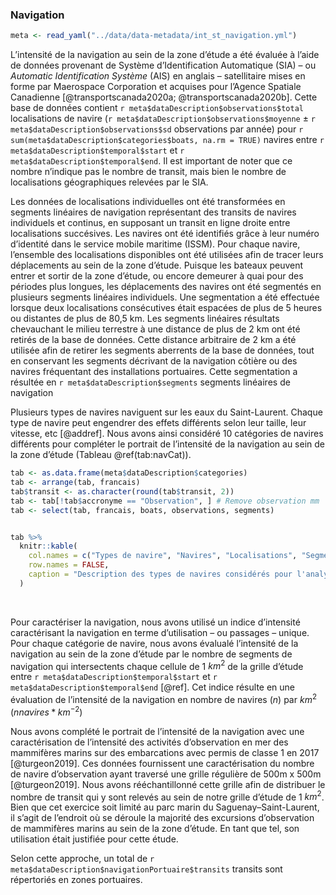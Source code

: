 ### Navigation

```r
meta <- read_yaml("../data/data-metadata/int_st_navigation.yml")
```

L'intensité de la navigation au sein de la zone d'étude a été évaluée à l'aide
de données provenant de Système d'Identification Automatique (SIA) -- ou
*Automatic Identification Système* (AIS) en anglais -- satellitaire mises en forme
par Maerospace Corporation et acquises pour l'Agence Spatiale Canadienne
[@transportscanada2020a; @transportscanada2020b].
Cette base de données contient `r meta$dataDescription$observations$total`
localisations de navire (`r meta$dataDescription$observations$moyenne` $\pm$ `r meta$dataDescription$observations$sd` observations par année) pour
`r sum(meta$dataDescription$categories$boats, na.rm = TRUE)` navires entre
`r meta$dataDescription$temporal$start` et `r meta$dataDescription$temporal$end`.
Il est important de noter que ce nombre n'indique pas le nombre de transit, mais
bien le nombre de localisations géographiques relevées par le SIA.

Les données de localisations individuelles ont été transformées en segments linéaires
de navigation représentant des transits de navires individuels et continus, en
supposant un transit en ligne droite entre localisations succésives.
Les navires ont été identifiés grâce à leur numéro d'identité dans le service mobile
maritime (ISSM).
Pour chaque navire, l'ensemble des localisations disponibles ont été utilisées
afin de tracer leurs déplacements au sein de la zone d'étude.
Puisque les bateaux peuvent entrer et sortir de la zone d'étude, ou encore
demeurer à quai pour des périodes plus longues, les déplacements des navires ont
été segmentés en plusieurs segments linéaires individuels.
Une segmentation a été effectuée lorsque deux localisations consécutives était
espacées de plus de 5 heures ou distantes de plus de 80,5 km.
Les segments linéaires résultats chevauchant le milieu terrestre à une distance
de plus de 2 km ont été retirés de la base de données. Cette distance arbitraire
de 2 km a été utilisée afin de retirer les segments aberrents de la base de données,
tout en conservant les segments décrivant de la navigation côtière ou des navires
fréquentant des installations portuaires.
Cette segmentation a résultée en `r meta$dataDescription$segments` segments
linéaires de navigation


<!-- TODO: Paragraphe sur différents types de navires et leurs effets environnementaux potentiels -->
Plusieurs types de navires naviguent sur les eaux du Saint-Laurent. Chaque type
de navire peut engendrer des effets différents selon leur taille, leur vitesse,
etc <!-- Compléter liste + référence --> [@addref].
Nous avons ainsi considéré 10 catégories de navires différents pour compléter le portrait
de l'intensité de la navigation au sein de la zone d'étude (Tableau \@ref(tab:navCat)).


```r
tab <- as.data.frame(meta$dataDescription$categories)
tab <- arrange(tab, francais)
tab$transit <- as.character(round(tab$transit, 2))
tab <- tab[!tab$accronyme == "Observation", ] # Remove observation mm
tab <- select(tab, francais, boats, observations, segments)


tab %>%
  knitr::kable(
    col.names = c("Types de navire", "Navires", "Localisations", "Segments"),
    row.names = FALSE,
    caption = "Description des types de navires considérés pour l'analyse d'évaluation des effets cumulatifs et leur représentation au sein des données du Système d'Identification Automatique utilisées [@transportscanada2020a; @transportscanada2020b]. "
  )
```

<br/>

Pour caractériser la navigation, nous avons
utilisé un indice d'intensité caractérisant la navigation en terme d'utilisation
-- ou passages -- unique. Pour chaque catégorie de navire, nous avons évalualé
l'intensité de la navigation au sein de la zone d'étude par le nombre
de segments de navigation qui intersectents chaque cellule de 1 $km^2$ de la
grille d'étude entre `r meta$dataDescription$temporal$start` et
`r meta$dataDescription$temporal$end` [@ref].
Cet indice résulte en une évaluation de l'intensité de la navigation en
nombre de navires ($n$) par $km^2$ ($n navires * km^{-2}$)




Nous avons complété le portrait de l'intensité de la navigation avec une
caractérisation de l'intensité des activités d'observation en mer des
mammifères marins sur des embarcations avec permis de classe 1 en 2017
[@turgeon2019].
Ces données fournissent une caractérisation du nombre de navire d'observation
ayant traversé une grille régulière de 500m x 500m [@turgeon2019].
Nous avons rééchantillonné cette grille afin de distribuer le nombre de
transit qui y sont relevés au sein de notre grille d'étude de 1 $km^2$.
Bien que cet exercice soit limité au parc marin du
Saguenay–Saint-Laurent, il s'agit de l'endroit où se déroule la majorité des
excursions d'observation de mammifères marins au sein de la zone d'étude.
En tant que tel, son utilisation était justifiée pour cette étude.




Selon cette approche, un total de `r meta$dataDescription$navigationPortuaire$transits` transits sont répertoriés en zones portuaires.


<!--
Ressources pertinentes:

- [AIS MESSAGES](https://www.navcen.uscg.gov/?pageName=AISMessages)
- [Marine cadastre](https://www.marinecadastre.gov/tools/)
- [Track builder tutorial](https://coast.noaa.gov/data/digitalcoast/pdf/track-builder-tutorial.pdf)
- [Marine regions](https://www.marineregions.org/gazetteer.php?p=details&id=62961)
- [Diva-GIS](https://www.diva-gis.org/gdata)
- [Marine Cadastre Track Builder](https://coast.noaa.gov/digitalcoast/tools/track-builder.html)

##### Visualisation

Rapport 2009 au parc marin
2 types d'informations
Intensité en terme d'utilisation unique (passages)
Temps d'utilisation (passage rapide, ou très long)
Dépend du type de pression qu'on veut effectuer
Zones 50%, genre 50% du temps de navigation s'y passe
Zones d'ancrages pas enlevées, zone des rasades
Largeur
Vitesse d'un navire
Interprétation et les nuances, expliquer les limites, les nuances, etc.

AIS A vs B? Qu'est-ce que j'ai entre les mains
Densité?

Vitesse :
Indépendant du segment ligne
SOG par rapport
Biais des vitesses plus faibles si on ne fait pas le distance weighted speed (à voir)

Hubard article sur les données AIS et les vitesses


##### Lecture

- https://pdfs.semanticscholar.org/908d/93279526e373b2d03fcd5cd987d67d240302.pdf
- https://www.erudit.org/en/journals/natcan/1900-v1-n1-natcan03735/1047154ar.pdf
- https://ouvert.canada.ca/data/fr/dataset/6ab2803a-aace-4e60-83ed-44a7e0ccd1d8
- https://www.marinfo.gc.ca/fr/publications/vn200.php
- http://complexity.ok.ubc.ca/files/2013/05/Rapport-sur-le-trafic-maritime-dans-le-PMSSL-en-2007_Chion-et-al_version-finale.pdf
- https://pubmed.ncbi.nlm.nih.gov/26093451/
- https://www.youtube.com/watch?v=kloW8F5ChhQ
- https://wwf.ca/fr/habitat/ocean/la-navigation-dans-les-aires-marines-protegees/
- https://wwf.ca/wp-content/uploads/2021/02/WWF-MPA-2-Impacts-Marine-Birds-v6.pdf
- https://wwf.ca/wp-content/uploads/2021/02/WWF-MPA-3-Impacts-Benthic-Habitat-v4.pdf
- https://wwf.ca/wp-content/uploads/2021/02/WWF-MPA-4-Impacts-Marine-Habitat-v4.pdf
- https://www.dfo-mpo.gc.ca/csas-sccs/Publications/ResDocs-DocRech/2016/2016_090-fra.html
- https://parlonstransport.ca/comprendre-les-effets-des-navires-sur-les-milieux-cotiers
- https://parlonstransport.ca/ectm
- https://globalfishingwatch.org/our-technology/
- https://github.com/GlobalFishingWatch/4wings/blob/develop/src/importer/README.md


##### Infos -->
